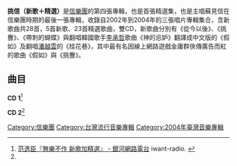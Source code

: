 {{Infobox album
| name       = 挑信（新歌＋精選）
| type       = [[精選輯|精選輯]]
| artist     = [[信樂團|信樂團]]
| cover      = TEOW_SHIN.jpg
<!-- 未知參數 | background = orange -->
| released   = 2004年12月3日
| recorded   = 
| genre      = [[華語流行音樂|華語流行音樂]]
| length     = 
| label      = [[艾迴唱片|艾迴唱片]]
| producer   = 
| reviews    = 
| prev_title = [[海闊天空_(信樂團專輯)|海闊天空]]
| prev_year  = 2004
| next_title = [[就是唯一|就是唯一]]
| next_year  = 2011
}}
'''挑信（新歌＋精選）'''是[[信樂團|信樂團]]的第四張專輯，也是首張精選集，也是主唱蘇見信在信樂團時期的最後一張專輯，收錄自2002年到2004年的三張唱片專輯集合，含新歌曲共28首，5首新歌、23首精選歌曲，雙CD，新歌曲分別有《從今以後》、《挑釁》、《帶刺的蝴蝶》與翻唱韓國歌手[[李承哲|李承哲]]歌曲《神的忌妒》翻譯成中文版的《假如》及翻唱[[潘越雲|潘越雲]]的《桂花巷》，其中最有名因線上網路遊戲金庸群俠傳廣告而紅的歌曲《假如》與《挑釁》。

==曲目==
'''CD 1'''<ref name="iwantRadio">[http://www.iwant-radio.com/showinformation.php?sisn=13897 范逸臣『無樂不作 新歌加精選』 - 銀河網路電台] {{Wayback|url=http://www.iwant-radio.com/showinformation.php?sisn=13897 |date=20160304133156 }} iwant-radio. {{zh-hant}}</ref>
{{Tracklist
| extra_column = 首次收錄專輯

| title1 = 從今以後
| music1 = [[Keith_Stuart|Keith Stuart]]
| lyrics1 = [[姚若龍|姚若龍]]
| arranger1 = 
| producer1 = 
| longnote1 = '''新歌'''<br />
| length1 = 4:56
| extra1 = -

| title2 = 挑釁
| music2 = [[詹凌駕|詹凌駕]]
| lyrics2 = [[王武雄|王武雄]]
| arranger2 = 
| producer2 = 
| longnote2 = '''新歌'''<br />電視劇《[[天國的階梯|天國的階梯]]》片尾曲
| length2 = 4:35
| extra2 = -

| title3 = 帶刺的蝴蝶
| music3 = [[傅超華|傅超華]]
| lyrics3 = [[王武雄|王武雄]]<br />[[傅超華|傅超華]]
| arranger3 = 
| producer3 = 
| longnote3 = '''新歌'''
| length3 = 5:18
| extra3 = -

| title4 = 天高地厚
| music4 = [[詹凌駕|詹凌駕]]<br />[[Keith_Stuart|Keith Stuart]]
| lyrics4 = [[王武雄|王武雄]]
| arranger4 = 
| producer4 = 
| longnote4 = 
| length4 = 5:01
| extra4 = [[天高地厚_(信樂團專輯)|天高地厚]]

| title5 = One Night In 北京
| music5 = [[陳昇|陳昇]]
| lyrics5 = [[陳昇|陳昇]]<br />[[劉佳慧|劉佳慧]]
| arranger5 = 
| producer5 = 
| longnote5 = 改編自台灣歌手[[陳昇|陳昇]]跟[[劉佳慧|劉佳慧]]的《One Night In 北京》
| length5 = 4:39
| extra5 = [[信樂團同名專輯|信樂團同名專輯]]

| title6 = 離歌
| music6 = [[Yoon_II_Sang|Yoon II Sang]]
| lyrics6 = [[Lee_Seung_Ho|Lee Seung Ho]]<br />[[Kim_Tae_Yoon|Kim Tae Yoon]]<br />[[Kim_Gim_Mo|Kim Gim Mo]]
| arranger6 = 
| producer6 = 
| longnote6 = 中文詞:[[姚若龍|姚若龍]]<br />同曲曲目：[[辛曉琪|辛曉琪]]《心裡有樹》<br />改編自韓國歌手[[金建模的|金建模的]]《버담소리》
| length6 = 4:27
| extra6 = [[天高地厚_(信樂團專輯)|天高地厚]]

| title7 = 世界末日
| music7 = [[Keith_Stuart|Keith Stuart]]
| lyrics7 = [[姚若龍|姚若龍]]
| arranger7 = 
| producer7 = 
| longnote7 = 
| length7 = 4:40
| extra7 = [[信樂團同名專輯|信樂團同名專輯]]

| title8 = 天亮以後說分手
| music8 = [[傅超華|傅超華]]
| lyrics8 = [[娃娃|娃娃]]
| arranger8 = 
| producer8 = 
| longnote8 = 
| length8 = 4:44
| extra8 = [[海闊天空_(信樂團專輯)|海闊天空]]

| title9 = 死了都要愛
| music9 = [[Yoo_Hae_Jin|Yoo Hae Jin]]
| lyrics9 = [[Lee_Hyun_Kyu|Lee Hyun Kyu]]
| arranger9 = 
| producer9 = 
| longnote9 = 中文詞:[[姚若龍|姚若龍]]<br />改編自朴完奎（박완규）的《千年之愛（천년의 사랑）》
| length9 = 4:29
| extra9 = [[信樂團同名專輯|信樂團同名專輯]]

| title10 = 不會消失的夜晚
| music10 = [[劉曉華|劉曉華]]<br />[[傅超華|傅超華]]<br />[[孫志群|孫志群]]<br />[[黃邁可|黃邁可]]<br />[[蘇見信|蘇見信]]
| lyrics10 = [[劉曉華|劉曉華]]
| arranger10 = 
| producer10 = 
| longnote10 = 
| length10 = 4:46
| extra10 = [[天高地厚_(信樂團專輯)|天高地厚]]

| title11 = 移民火星
| music11 = [[Keith_Stuart|Keith Stuart]]
| lyrics11 = [[陳樂融|陳樂融]]
| arranger11 = 
| producer11 = 
| longnote11 = 
| length11 = 5:26
| extra11 = [[信樂團同名專輯|信樂團同名專輯]]

| title12 = 想你的夜
| music12 = [[劉曉華|劉曉華]]
| lyrics12 = [[劉曉華|劉曉華]]
| arranger12 = 
| producer12 = 
| longnote12 = 
| length12 = 5:03
| extra12 = [[海闊天空_(信樂團專輯)|海闊天空]]

| title13 = One Night In 台北
| music13 = [[Keith_Stuart|Keith Stuart]]
| lyrics13 = [[蘇見信|蘇見信]]<br />[[李惠群|李惠群]]
| arranger13 = 
| producer13 = 
| longnote13 = 
| length13 = 3:49
| extra13 = [[信樂團同名專輯|信樂團同名專輯]]

| title14 = 活該
| music14 = [[詹凌駕|詹凌駕]]
| lyrics14 = [[王武雄|王武雄]]
| arranger14 = 
| producer14 = 
| longnote14 = 
| length14 = 4:12
| extra14 = [[海闊天空_(信樂團專輯)|海闊天空]] 

}}

'''CD 2'''<ref name="iwantRadio" />
{{Tracklist
| extra_column = 首次收錄專輯

| title1 = 假如
| music1 = [[Jun_Hae_Sung|Jun Hae Sung]]
| lyrics1 = [[Lee_Sueng_Chul|Lee Sueng Chul]]
| arranger1 = 
| producer1 = 
| longnote1 = 新歌<br />中文詞:[[姚若龍|姚若龍]]<br />改編自韓國歌手李承哲的《神的忌妒》<br />網路線上遊戲《[[金庸群俠傳|金庸群俠傳]]》主題曲
| length1 = 4:24
| extra1 = -

| title2 = 桂花巷
| music2 = [[陳揚|陳揚]]
| lyrics2 = [[吳念真|吳念真]]
| arranger2 = 
| producer2 = 
| longnote2 = 新歌<br />翻唱自台灣歌手[[潘越雲|潘越雲]]
| length2 = 4:01
| extra2 = -

| title3 = 千年之戀
| music3 = [[Keith_Stuart|Keith Stuart]]
| lyrics3 = [[方文山|方文山]]
| arranger3 = 
| producer3 = 
| longnote3 = 
| length3 = 5:09
| extra3 = [[海闊天空_(信樂團專輯)|海闊天空]] 

| title4 = 大驚小怪
| music4 = [[傅超華|傅超華]]<br />[[李漢青|李漢青]]
| lyrics4 = [[林祉君|林祉君]]
| arranger4 = [[Mac_Chew|Mac Chew]]
| producer4 = 
| longnote4 = 
| length4 = 5:22
| extra4 = [[天高地厚_(信樂團專輯)|天高地厚]]

| title5 = 一了百了
| music5 = [[詹凌駕|詹凌駕]]
| lyrics5 = [[王武雄|王武雄]]
| arranger5 = 
| producer5 = 
| longnote5 = 
| length5 = 4:25
| extra5 = [[信樂團同名專輯|信樂團同名專輯]]

| title6 = 海闊天空
| music6 = [[Jun_Young_Choi|Jun Young Choi]]
| lyrics6 =[[Gi_Hun_Lim|Gi Hun Lim]]
| arranger6 = 
| producer6 = 
| longnote6 =中文詞:[[姚若龍|姚若龍]]<br />改編自韓國歌手Wax的날 떠난 이유 (離開我的理由)
| length6 = 4:39
| extra6 = [[海闊天空_(信樂團專輯)|海闊天空]]

| title7 = 我活著
| music7 = [[Keith_Stuart|Keith Stuart]]
| lyrics7 =[[娃娃|娃娃]]
| arranger7 = 
| producer7 = 
| longnote7 = 
| length7 = 4:51
| extra7 = [[天高地厚_(信樂團專輯)|天高地厚]]

| title8 = 無可救藥愛上你
| music8 = [[傅超華|傅超華]]
| lyrics8 = [[蘇見信|蘇見信]]
| arranger8 = 
| producer8 = 
| longnote8 = 
| length8 = 5:18
| extra8 = [[海闊天空_(信樂團專輯)|海闊天空]]

| title9 = 天亮
| music9 = [[Keith_Stuart|Keith Stuart]]
| lyrics9 = [[蘇見信|蘇見信]]
| arranger9 = 
| producer9 = 
| longnote9 = 
| length9 = 4:26
| extra9 = [[信樂團同名專輯|信樂團同名專輯]]

| title10 = Fallen Angel
| music10 = [[傅超華|傅超華]]
| lyrics10 = [[蘇見信|蘇見信]]
| arranger10 = 
| producer10 = 
| longnote10 = 
| length10 = 4:44
| extra10 = [[海闊天空_(信樂團專輯)|海闊天空]]

| title11 = 斷了思念
| music11 = [[詹凌駕|詹凌駕]]
| lyrics11 = [[王武雄|王武雄]]
| arranger11 = 
| producer11 = 
| longnote11 = 
| length11 = 4:44
| extra11 = [[天高地厚_(信樂團專輯)|天高地厚]]

| title12 = 馬車夫之戀
| music12 = [[綏遠民歌|綏遠民歌]]
| lyrics12 = [[綏遠民歌|綏遠民歌]]
| arranger12 = 
| producer12 = 
| longnote12 = 京詞：[[蘇見信|蘇見信]]
| length12 = 4:26
| extra12 = [[天高地厚_(信樂團專輯)|天高地厚]]

| title13 = 沒有你的夜
| music13 = [[Keith_Stuart|Keith Stuart]]
| lyrics13 = [[蘇見信|蘇見信]]
| arranger13 = 
| producer13 = 
| longnote13 = 
| length13 = 5:24
| extra13 = [[信樂團同名專輯|信樂團同名專輯]]

| title14 = 因為有你
| music14 = [[Keith_Stuart|Keith Stuart]]
| lyrics14 = [[蘇見信|蘇見信]]
| arranger14 = 
| producer14 = 
| longnote14 = 
| length14 = 5:24
| extra14 = [[天高地厚_(信樂團專輯)|天高地厚]]

}}

[[Category:信樂團|Category:信樂團]]
[[Category:台灣流行音樂專輯|Category:台灣流行音樂專輯]]
[[Category:2004年臺灣音樂專輯|Category:2004年臺灣音樂專輯]]